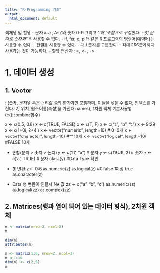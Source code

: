 ```yaml
---
title: "R-Programming 기초"
output:
  html_document: default
---
```


객체명 및 할당
- 문자 a~z, A~Z와 숫자 0-9 그리고 '.'과 '_'조합으로 구성한다.
- 첫 문자로 숫자와 '_'은 사용할 수 없다.
- if, for, c, pi와 같은 R 프로그램의 명령어(예약어)는 사용할 수 없다.
- 한글을 사용할 수 있다.
- 대소문자를 구분한다.
- 최대 256문자까지 사용하는 것이 가능하다.
- 할당 연산자 : =, <- , ->

# 1. 데이터 생성
## 1. Vector
: (숫자, 문자열 혹은 논리값 중의 한가지만 포함하며, 이들을 섞을 수 없다, 인덱스를 가진다.[2] 위치, 원소이름(속성)을 가진다 names), 1차원 객체
기본사용법(c():combine함수)

x <- c(0.5, 0.6)
x <- c(TRUE, FALSE)
x <- c(T, F)
x <- c("a", "b", "c")
x <- 9:29
x <- c(1+0i, 2+4i)
x <- vector("numeric", length=10) # 0 10개
x <- vector("character", length=10) #"" 10개
x <- vector("logical", length=10)  #FALSE 10개

* 혼합(문자 > 숫자 > 논리)
y <- c(1,7, "a") # 문자
y <- c(TRUE, 2) # 숫자
y <- c('a', TRUE) # 문자
class(y) #Data Type 확인

* 형 변환
z <- 0:6
as.numeric(z)
as.logical(z) #0 false 1이상 true
as.character(z)

* Data 형 변환이 안될시 NA 값
zz <- c("a", "b", "c")
as.numeric(zz)
as.logical(zz) 
as.complex(zz)



## 2. Matrices(행과 열이 되어 있는 데이터 형식), 2차원 객체

```r
m <- matrix(nrow=2, ncol=3) 
m

dim(m) 
attributes(m) 

m <- matrix(1:6, nrow=2, ncol=3)
m <-1:10
dim(m) <- c(2,5)
m
```






